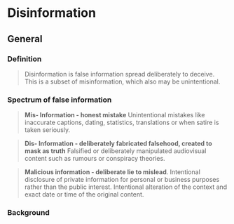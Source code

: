 
# Disinformation

## General

### Definition

> Disinformation is false information spread deliberately to deceive. This is a
> subset of misinformation, which also may be unintentional.

### Spectrum of false information

<WrappedByExample />

> **Mis- Information - honest mistake** Unintentional mistakes like inaccurate
> captions, dating, statistics, translations or when satire is taken seriously.

> **Dis- Information - deliberately fabricated falsehood, created to mask as
> truth** Falsified or deliberately manipulated audiovisual content such as
> rumours or conspiracy theories.

> **Malicious information - deliberate lie to mislead**. Intentional disclosure
> of private information for personal or business purposes rather than the
> public interest. Intentional alteration of the context and exact date or time
> of the original content.

### Background
